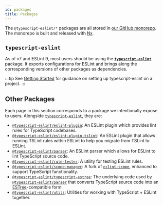 ```yaml
---
id: packages
title: Packages
---
```


The `@typescript-eslint/*` packages are all stored in [our GitHub monorepo](https://github.com/typescript-eslint/typescript-eslint).
The monorepo is built and released with [Nx](https://nx.dev).

## `typescript-eslint`

As of v7 and ESLint 9, most users should be using the **[`typescript-eslint`](./packages/TypeScript_ESLint.mdx)** package.
It exports configurations for ESLint and brings along the corresponding versions of other packages as dependencies.

:::tip
See [Getting Started](./getting-started/Quickstart.mdx) for guidance on setting up typescript-eslint on a project.
:::

## Other Packages

Each page in this section corresponds to a package we intentionally expose to users.
Alongside [`typescript-eslint`](./packages/TypeScript_ESLint.mdx), they are:

- [`@typescript-eslint/eslint-plugin`](./packages/ESLint_Plugin.mdx): An ESLint plugin which provides lint rules for TypeScript codebases.
- [`@typescript-eslint/eslint-plugin-tslint`](./packages/ESLint_Plugin_TSLint.mdx): An ESLint plugin that allows running TSLint rules within ESLint to help you migrate from TSLint to ESLint.
- [`@typescript-eslint/parser`](./packages/Parser.mdx): An ESLint parser which allows for ESLint to lint TypeScript source code.
- [`@typescript-eslint/rule-tester`](./packages/Rule_Tester.mdx): A utility for testing ESLint rules.
- [`@typescript-eslint/scope-manager`](./packages/Scope_Manager.mdx): A fork of [`eslint-scope`](https://github.com/eslint/eslint-scope), enhanced to support TypeScript functionality.
- [`@typescript-eslint/typescript-estree`](./packages/TypeScript_ESTree.mdx): The underlying code used by [`@typescript-eslint/parser`](./packages/Parser.mdx) that converts TypeScript source code into an [ESTree](https://github.com/estree/estree)-compatible form.
- [`@typescript-eslint/utils`](./packages/Utils.mdx): Utilities for working with TypeScript + ESLint together.
